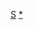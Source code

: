 {{asbox
|image=Flag of Saint Vincent and the Grenadines.svg
|category=圣文森特和格林纳丁斯小作品
|subject=與[[聖文森及格瑞那丁]]相關的
|name=Template:Saint_Vincent_and_the_Grenadines-stub
}}<noinclude>[[Category:美洲小作品模板|S]][[Category:聖文森及格瑞那丁小作品|*]]</noinclude>